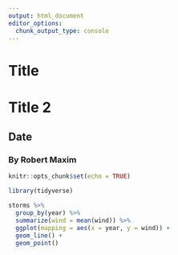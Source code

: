 ```yaml
---
output: html_document
editor_options: 
  chunk_output_type: console
---
```


# Title

# Title 2

## Date

### By Robert Maxim

```r
knitr::opts_chunk$set(echo = TRUE)
```

```r
library(tidyverse)
```


```r
storms %>%
  group_by(year) %>%
  summarize(wind = mean(wind)) %>%
  ggplot(mapping = aes(x = year, y = wind)) +
  geom_line() +
  geom_point()
```